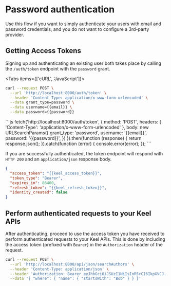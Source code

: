 # Password authentication

Use this flow if you want to simply authenticate your users with email and password credentials, and you do not want to configure a 3rd-party provider.  

## Getting Access Tokens

Signing up and authenticating an existing user both takes place by calling the `/auth/token` endpoint with the `password` grant.


<Tabs items={['cURL', 'JavaScript']}>
  <Tab>
```bash
curl --request POST \
  --url 'http://localhost:8000/auth/token' \
  --header 'Content-Type: application/x-www-form-urlencoded' \
  --data grant_type=password \
  --data username={{email}} \
  --data password={{password}}
```
  </Tab>
  <Tab>
```js
fetch('http://localhost:8000/auth/token', {
  method: 'POST',
  headers: {
    'Content-Type': 'application/x-www-form-urlencoded'
  },
  body: new URLSearchParams({
    grant_type: 'password',
    username: '{{email}}',
    password: '{{password}}',
  })
}).then(function (response) {
  return response.json();
}).catch(function (error) {
  console.error(error);
});
```
  </Tab>
</Tabs>

If you are successfully authenticated, the token endpoint will respond with `HTTP 200` and an `application/json` response body.

```json filename="HTTP 200"
{
  "access_token": "{{keel_access_token}}",
  "token_type": "Bearer",
  "expires_in": 86400,
  "refresh_token": "{{keel_refresh_token}}",
  "identity_created": false
}
```

## Perform authenticated requests to your Keel APIs

After authenticating, proceed to use the access token you have received to perform authenticated requests to your Keel APIs.  This is done by including the access token (prefixed with `Bearer`) in the `Authorization` header of the request.

```bash
curl --request POST \
  --url 'http://localhost:8000/api/json/searchAuthors' \
  --header 'Content-Type: application/json' \
  --header 'Authorization: Bearer eyJhbGciOiJSUzI1NiIsInR5cCI6IkpXVCJ...' \
  --data '{ "where": { "name": { "startsWith": "Bob" } } }'
```
